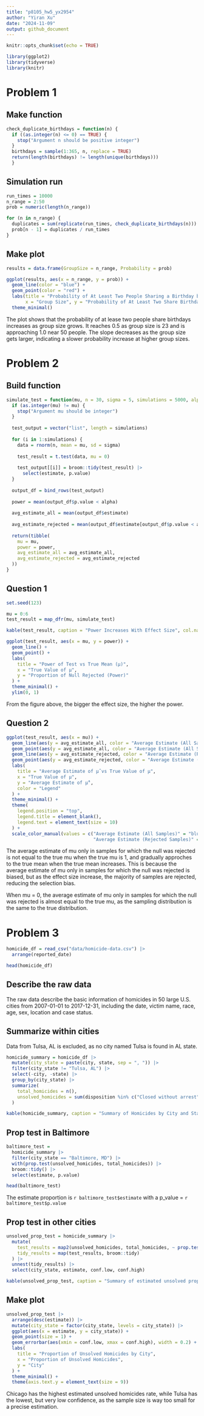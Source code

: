 ```yaml
---
title: "p8105_hw5_yx2954"
author: "Yiran Xu"
date: "2024-11-09"
output: github_document
---
```


```r
knitr::opts_chunk$set(echo = TRUE)
```

```r
library(ggplot2)
library(tidyverse)
library(knitr)
```

# Problem 1

## Make function
```r
check_duplicate_birthdays = function(n) {
  if ((as.integer(n) <= 0) == TRUE) {
    stop("Argument n should be positive integer")
  }
  birthdays = sample(1:365, n, replace = TRUE)
  return(length(birthdays) != length(unique(birthdays)))
  }
```

## Simulation run
```r
run_times = 10000
n_range = 2:50
prob = numeric(length(n_range))
```

```r
for (n in n_range) {
  duplicates = sum(replicate(run_times, check_duplicate_birthdays(n)))
  prob[n - 1] = duplicates / run_times
}
```

## Make plot
```r
results = data.frame(GroupSize = n_range, Probability = prob)

ggplot(results, aes(x = n_range, y = prob)) +
  geom_line(color = "blue") +
  geom_point(color = "red") +
  labs(title = "Probability of At Least Two People Sharing a Birthday by Group Size",
       x = "Group Size", y = "Probability of At Least Two Share Birthday") +
  theme_minimal()
```

The plot shows that the probability of at lease two people share birthdays increases as group size grows. It reaches 0.5 as group size is 23 and is approaching 1.0 near 50 people. The slope decreases as the group size gets larger, indicating a slower probability increase at higher group sizes.

# Problem 2

## Build function
```r
simulate_test = function(mu, n = 30, sigma = 5, simulations = 5000, alpha = 0.05) {
  if (as.integer(mu) != mu) {
    stop("Argument mu should be integer")
  }
  
  test_output = vector("list", length = simulations)
  
  for (i in 1:simulations) {
    data = rnorm(n, mean = mu, sd = sigma)
  
    test_result = t.test(data, mu = 0)
    
    test_output[[i]] = broom::tidy(test_result) |>
      select(estimate, p.value)
  }
  
  output_df = bind_rows(test_output)
  
  power = mean(output_df$p.value < alpha)
  
  avg_estimate_all = mean(output_df$estimate)
  
  avg_estimate_rejected = mean(output_df$estimate[output_df$p.value < alpha], na.rm = TRUE)
  
  return(tibble(
    mu = mu,
    power = power,
    avg_estimate_all = avg_estimate_all,
    avg_estimate_rejected = avg_estimate_rejected
  ))
}
```

## Question 1
```r
set.seed(123)

mu = 0:6
test_result = map_dfr(mu, simulate_test)

kable(test_result, caption = "Power Increases With Effect Size", col.names = c("Effect Size", "power", "All Average Estimate", "Rejected Average Estimate"))

ggplot(test_result, aes(x = mu, y = power)) +
  geom_line() +
  geom_point() +
  labs(
    title = "Power of Test vs True Mean (μ)",
    x = "True Value of μ",
    y = "Proportion of Null Rejected (Power)"
  ) +
  theme_minimal() +
  ylim(0, 1)
```

From the figure above, the bigger the effect size, the higher the power.

## Question 2
```r
ggplot(test_result, aes(x = mu)) +
  geom_line(aes(y = avg_estimate_all, color = "Average Estimate (All Samples)"), size = 1) +
  geom_point(aes(y = avg_estimate_all, color = "Average Estimate (All Samples)"), size = 2) +
  geom_line(aes(y = avg_estimate_rejected, color = "Average Estimate (Rejected Samples)"), size = 1) +
  geom_point(aes(y = avg_estimate_rejected, color = "Average Estimate (Rejected Samples)"), size = 2, shape = 17) +
  labs(
    title = "Average Estimate of µ̂ vs True Value of µ",
    x = "True Value of µ",
    y = "Average Estimate of µ̂",
    color = "Legend"
  ) +
  theme_minimal() +
  theme(
    legend.position = "top",
    legend.title = element_blank(),
    legend.text = element_text(size = 10)
  ) +
  scale_color_manual(values = c("Average Estimate (All Samples)" = "blue", 
                                "Average Estimate (Rejected Samples)" = "red"))

```

The average estimate of mu only in samples for which the null was rejected is not equal to the true mu when the true mu is 1, and gradually approches to the true mean when the true mean increases. This is because the average estimate of mu only in samples for which the null was rejected is biased, but as the effect size increase, the majority of samples are rejected, reducing the selection bias.

When mu = 0, the average estimate of mu only in samples for which the null was rejected is almost equal to the true mu, as the sampling distribution is the same to the true distribution.

# Problem 3

```r
homicide_df = read_csv("data/homicide-data.csv") |>
  arrange(reported_date) 

head(homicide_df)
```

## Describe the raw data

The raw data describe the basic information of homicides in 50 large U.S. cities from 2007-01-01 to 2017-12-31, including the date, victim name, race, age, sex, location and case status.

## Summarize within cities 

Data from Tulsa, AL is excluded, as no city named Tulsa is found in AL state.
```r
homicide_summary = homicide_df |>
  mutate(city_state = paste(city, state, sep = ", ")) |>
  filter(city_state != "Tulsa, AL") |>
  select(-city, -state) |>
  group_by(city_state) |>
  summarize(
    total_homicides = n(),
    unsolved_homicides = sum(disposition %in% c("Closed without arrest", "Open/No arrest"))
  )

kable(homicide_summary, caption = "Summary of Homicides by City and State", col.names = c("City", "Total", "Unsolved"))
```
## Prop test in Baltimore
```r
baltimore_test =
  homicide_summary |>
  filter(city_state == "Baltimore, MD") |>
  with(prop.test(unsolved_homicides, total_homicides)) |>
  broom::tidy() |>
  select(estimate, p.value)

head(baltimore_test)
```
The estimate proportion is `r baltimore_test$estimate` with a p_value = `r baltimore_test$p.value`

## Prop test in other cities
```r
unsolved_prop_test = homicide_summary |>
  mutate(
    test_results = map2(unsolved_homicides, total_homicides, ~ prop.test(.x, .y)),
    tidy_results = map(test_results, broom::tidy)
  ) |>
  unnest(tidy_results) |>
  select(city_state, estimate, conf.low, conf.high)

kable(unsolved_prop_test, caption = "Summary of estimated unsolved proportion by City", col.names = c("City", "Estimated proportion", "CI_lower", "CI_upper"))
```

## Make plot
```r
unsolved_prop_test |>
  arrange(desc(estimate)) |>
  mutate(city_state = factor(city_state, levels = city_state)) |>
  ggplot(aes(x = estimate, y = city_state)) +
  geom_point(size = 1) +
  geom_errorbar(aes(xmin = conf.low, xmax = conf.high), width = 0.2) +
  labs(
    title = "Proportion of Unsolved Homicides by City",
    x = "Proportion of Unsolved Homicides",
    y = "City"
  ) +
  theme_minimal() +
  theme(axis.text.y = element_text(size = 9))

```

Chicago has the highest estimated unsolved homicides rate, while Tulsa has the lowest, but very low confidence, as the sample size is way too small for a precise estimation.